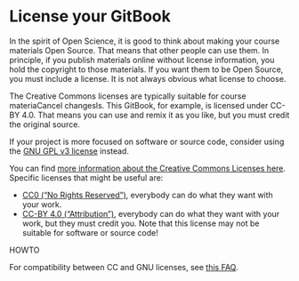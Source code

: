 # License your GitBook

In the spirit of Open Science, it is good to think about making your course materials Open Source. That means that other people can use them. In principle, if you publish materials online without license information, you hold the copyright to those materials. If you want them to be Open Source, you must include a license. It is not always obvious what license to choose.

The Creative Commons licenses are typically suitable for course materiaCancel changesls. This GitBook, for example, is licensed under CC-BY 4.0. That means you can use and remix it as you like, but you must credit the original source.

If your project is more focused on software or source code, consider using the [GNU GPL v3 license](https://www.gnu.org/licenses/gpl-3.0.en.html) instead. 

You can find [more information about the Creative Commons Licenses here](https://creativecommons.org/share-your-work/licensing-examples). Specific licenses that might be useful are:

* [CC0 ("No Rights Reserved")](https://creativecommons.org/share-your-work/public-domain/cc0/), everybody can do what they want with your work.
* [CC-BY 4.0 ("Attribution")](https://creativecommons.org/licenses/by/4.0/), everybody can do what they want with your work, but they must credit you. Note that this license may not be suitable for software or source code!
 
 
 HOWTO

For compatibility between CC and GNU licenses, see [this FAQ](https://creativecommons.org/faq/#Can_I_apply_a_Creative_Commons_license_to_software.3F).
